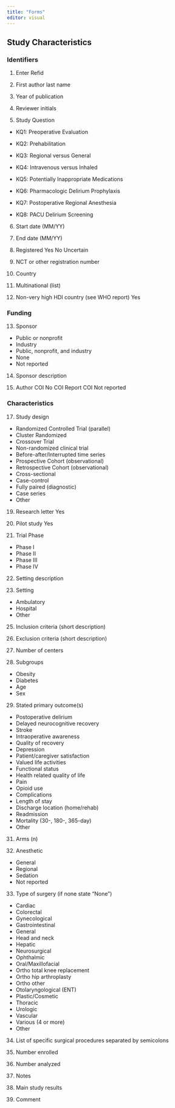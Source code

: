 ```yaml
---
title: "Forms"
editor: visual
---
```


## Study Characteristics

### Identifiers

1.  Enter Refid

2.  First author last name

3.  Year of publication

4.  Reviewer initials

5.  Study Question

-   KQ1: Preoperative Evaluation

-   KQ2: Prehabilitation

-   KQ3: Regional versus General

-   KQ4: Intravenous versus Inhaled

-   KQ5: Potentially Inappropriate Medications

-   KQ6: Pharmacologic Delirium Prophylaxis

-   KQ7: Postoperative Regional Anesthesia

-   KQ8: PACU Delirium Screening

6.  Start date (MM/YY)

7.  End date (MM/YY)

8.  Registered Yes No Uncertain

9.  NCT or other registration number

10. Country

11. Multinational (list)

12. Non-very high HDI country (see WHO report) Yes

### Funding

13. Sponsor

-   Public or nonprofit
-   Industry
-   Public, nonprofit, and industry
-   None
-   Not reported

14. Sponsor description

15. Author COI No COI Report COI Not reported

### Characteristics

17. Study design

-   Randomized Controlled Trial (parallel)
-   Cluster Randomized
-   Crossover Trial
-   Non-randomized clinical trial
-   Before-after/Interrupted time series
-   Prospective Cohort (observational)
-   Retrospective Cohort (observational)
-   Cross-sectional
-   Case-control
-   Fully paired (diagnostic)
-   Case series
-   Other

19. Research letter Yes

20. Pilot study Yes

21. Trial Phase

-   Phase I
-   Phase II
-   Phase III
-   Phase IV

22. Setting description

23. Setting

-   Ambulatory
-   Hospital
-   Other

25. Inclusion criteria (short description)

26. Exclusion criteria (short description)

27. Number of centers

28. Subgroups

-   Obesity
-   Diabetes
-   Age
-   Sex

29. Stated primary outcome(s)

-   Postoperative delirium
-   Delayed neurocognitive recovery
-   Stroke
-   Intraoperative awareness
-   Quality of recovery
-   Depression
-   Patient/caregiver satisfaction
-   Valued life activities
-   Functional status
-   Health related quality of life
-   Pain
-   Opioid use
-   Complications
-   Length of stay
-   Discharge location (home/rehab)
-   Readmission
-   Mortality (30-, 180-, 365-day)
-   Other

31. Arms (n)

32. Anesthetic

-   General
-   Regional
-   Sedation
-   Not reported

33. Type of surgery (if none state "None")

-   Cardiac
-   Colorectal
-   Gynecological
-   Gastrointestinal
-   General
-   Head and neck
-   Hepatic
-   Neurosurgical
-   Ophthalmic
-   Oral/Maxillofacial
-   Ortho total knee replacement
-   Ortho hip arthroplasty
-   Ortho other
-   Otolaryngological (ENT)
-   Plastic/Cosmetic
-   Thoracic
-   Urologic
-   Vascular
-   Various (4 or more)
-   Other

34. List of specific surgical procedures separated by semicolons

35. Number enrolled

36. Number analyzed

37. Notes

38. Main study results

39. Comment
